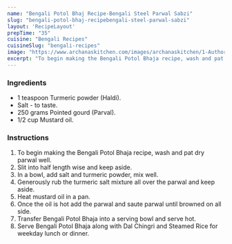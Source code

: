 ---
name: "Bengali Potol Bhaj Recipe-Bengali Steel Parwal Sabzi"
slug: "bengali-potol-bhaj-recipebengali-steel-parwal-sabzi"
layout: 'RecipeLayout'
prepTime: "35"
cuisine: "Bengali Recipes"
cuisineSlug: "bengali-recipes"
image: "https://www.archanaskitchen.com/images/archanaskitchen/1-Author/jyothir/Bengali_Potol_Bhaja.jpg"
excerpt: "To begin making the Bengali Potol Bhaja recipe, wash and pat dry parwal well"
---

### Ingredients

- 1 teaspoon Turmeric powder (Haldi).
- Salt - to taste.
- 250 grams Pointed gourd (Parval).
- 1/2 cup Mustard oil.

### Instructions

1. To begin making the Bengali Potol Bhaja recipe, wash and pat dry parwal well.
1. Slit into half length wise and keep aside.
1. In a bowl, add salt and turmeric powder, mix well.
1. Generously rub the turmeric salt mixture all over the parwal and keep aside.
1. Heat mustard oil in a pan.
1. Once the oil is hot add the parwal and saute parwal until browned on all side.
1. Transfer Bengali Potol Bhaja into a serving bowl and serve hot.
1. Serve Bengali Potol Bhaja along with Dal Chingri and Steamed Rice for weekday lunch or dinner.
